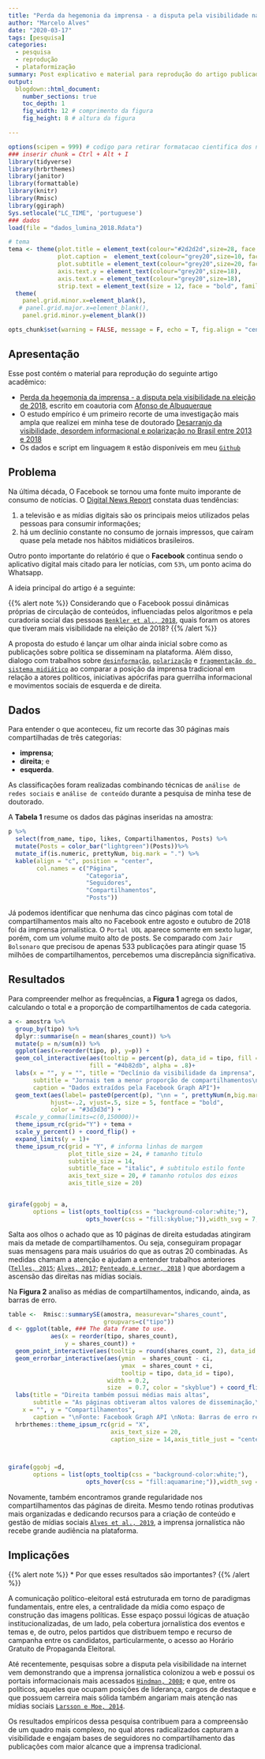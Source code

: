 ```yaml
---
title: "Perda da hegemonia da imprensa - a disputa pela visibilidade na eleição de 2018"
author: "Marcelo Alves"
date: "2020-03-17"
tags: [pesquisa]
categories:
  - pesquisa
  - reprodução
  - plataformização
summary: Post explicativo e material para reprodução do artigo publicado pela Revista Lumina
output: 
  blogdown::html_document:
    number_sections: true
    toc_depth: 1
    fig_width: 12 # comprimento da figura
    fig_height: 8 # altura da figura

---
```


```r
options(scipen = 999) # codigo para retirar formatacao cientifica dos numeros
### inserir chunk = Ctrl + Alt + I 
library(tidyverse)
library(hrbrthemes)
library(janitor)
library(formattable)
library(knitr)
library(Rmisc)
library(ggiraph)
Sys.setlocale("LC_TIME", 'portuguese')
### dados
load(file = "dados_lumina_2018.Rdata")

# tema
tema <- theme(plot.title = element_text(colour="#2d2d2d",size=28, face = "bold", family = "Roboto Condensed"),
              plot.caption =  element_text(colour="grey20",size=10, face = "plain", family = "Roboto Condensed"),
              plot.subtitle = element_text(colour="grey20",size=20, face = "plain", family = "Roboto Condensed"),
              axis.text.y = element_text(colour="grey20",size=18),
              axis.text.x = element_text(colour="grey20",size=18),
              strip.text = element_text(size = 12, face = "bold", family = "Arial Narrow"))+
  theme(
    panel.grid.minor.x=element_blank(), 
   # panel.grid.major.x=element_blank(),
    panel.grid.minor.y=element_blank())

opts_chunk$set(warning = FALSE, message = F, echo = T, fig.align = "center") # impedir que o documento exiba avisos de warning

```



## Apresentação

Esse post contém o material para reprodução do seguinte artigo acadêmico:

* [Perda da hegemonia da imprensa - a disputa pela visibilidade na eleição de 2018](https://periodicos.ufjf.br/index.php/lumina/article/view/28668/), escrito em coautoria com [Afonso de Albuquerque](https://scholar.google.com.br/citations?user=S-P0ltwAAAAJ&hl=pt-BR)
* O estudo empírico é um primeiro recorte de uma investigação mais ampla que realizei em minha tese de doutorado [Desarranjo da visibilidade, desordem informacional e polarização no Brasil entre 2013 e 2018](https://www.researchgate.net/profile/Marcelo_Dos_Santos_Junior) 
* Os dados e script em linguagem `R` estão disponíveis em meu [`Github`](https://github.com/marceloalvesuff/Lumina-2019)

## Problema

Na última década, O Facebook se tornou uma fonte muito imporante de consumo de notícias. O [Digital News Report](http://www.digitalnewsreport.org/survey/) constata duas tendências: 

1. a televisão e as mídias digitais são os principais meios utilizados pelas pessoas para consumir informações; 
2. há um declínio constante no consumo de jornais impressos, que caíram quase pela metade nos hábitos midiáticos brasileiros.
  
Outro ponto importante do relatório é que o **Facebook** continua sendo o aplicativo digital mais citado para ler notícias, com `53%`, um ponto acima do Whatsapp. 

A ideia principal do artigo é a seguinte:

{{% alert note %}}
Considerando que o Facebook possui dinâmicas próprias de circulação de conteúdos, influenciadas pelos algoritmos e pela curadoria social das pessoas [`Benkler et al., 2018`](https://www.oxfordscholarship.com/view/10.1093/oso/9780190923624.001.0001/oso-9780190923624), quais foram os atores que tiveram mais visibilidade na eleição de 2018?
{{% /alert %}}

A proposta do estudo é lançar um olhar ainda inicial sobre como as publicações sobre política se disseminam na plataforma. Além disso, dialogo com trabalhos sobre [`desinformação`](http://www.scielo.br/scielo.php?pid=S1982-25532019000200031&script=sci_arttext), [`polarização`](http://ctpol.unb.br/compolitica2019/GT6/gt6_Goya_Fiacadori_Santos.pdf) e [`fragmentação do sistema midiático`](https://bdtd.ucb.br/index.php/esf/article/view/10387) ao comparar a posição da imprensa tradicional em relação a atores políticos, iniciativas apócrifas para guerrilha informacional e movimentos sociais de esquerda e de direita. 

## Dados

Para entender o que aconteceu, fiz um recorte das 30 páginas mais compartilhadas de três categorias: 

* **imprensa**; 
* **direita**; e 
* **esquerda**.

As classificações foram realizadas combinando técnicas de `análise de redes sociais` e `análise de conteúdo` durante a pesquisa de minha tese de doutorado. 

A **Tabela 1** resume os dados das páginas inseridas na amostra:

```r
p %>% 
  select(from_name, tipo, likes, Compartilhamentos, Posts) %>%
  mutate(Posts = color_bar("lightgreen")(Posts))%>%
  mutate_if(is.numeric, prettyNum, big.mark = ".") %>% 
  kable(align = "c", position = "center", 
        col.names = c("Página", 
                      "Categoria", 
                      "Seguidores", 
                      "Compartilhamentos", 
                      "Posts")) 
```

Já podemos identificar que nenhuma das cinco páginas com total de compartilhamentos mais alto no Facebook entre agosto e outubro de 2018 foi da imprensa jornalística. O `Portal UOL` aparece somente em sexto lugar, porém, com um volume muito alto de posts. Se comparado com `Jair Bolsonaro` que precisou de apenas 533 publicações para atingir quase 15 milhões de compartilhamentos, percebemos uma discrepância significativa.  

## Resultados

Para compreender melhor as frequências, a **Figura 1** agrega os dados, calculando o total e a proporção de compartilhamentos de cada categoria.


```r


a <- amostra %>%
  group_by(tipo) %>% 
  dplyr::summarise(n = mean(shares_count)) %>% 
  mutate(p = n/sum(n)) %>% 
  ggplot(aes(x=reorder(tipo, p), y=p)) +
  geom_col_interactive(aes(tooltip = percent(p), data_id = tipo, fill = "red"),
                       fill = "#4b82db", alpha = .8)+
  labs(x = "", y = "", title = "Declínio da visibilidade da imprensa", 
       subtitle = "Jornais tem a menor proporção de compartilhamentos\n Páginas de direita e de esquerda são as mais compartilhadas", 
       caption = "Dados extraídos pela Facebook Graph API")+
  geom_text(aes(label= paste0(percent(p), "\nn = ", prettyNum(n,big.mark =  "."))), 
            hjust=-.2, vjust=.5, size = 5, fontface = "bold", 
            color = "#3d3d3d") +
  #scale_y_comma(limits=c(0,150000))+ 
  theme_ipsum_rc(grid="Y") + tema +
  scale_y_percent() + coord_flip() +
  expand_limits(y = 1)+
  theme_ipsum_rc(grid = "Y", # informa linhas de margem 
                 plot_title_size = 24, # tamanho titulo
                 subtitle_size = 14, 
                 subtitle_face = "italic", # subtitulo estilo fonte
                 axis_text_size = 20, # tamanho rotulos dos eixos
                 axis_title_size = 20)


girafe(ggobj = a, 
       options = list(opts_tooltip(css = "background-color:white;"), 
                      opts_hover(css = "fill:skyblue;")),width_svg = 7, height_svg = 6)

```

Salta aos olhos o achado que as 10 páginas de direita estudadas atingiram mais da metade de compartilhamentos. Ou seja, conseguiram propagar suas mensagens para mais usuários do que as outras 20 combinadas. As medidas chamam a atenção e ajudam a entender trabalhos anteriores ([`Telles, 2015`](http://bibliotecadigital.fgv.br/ojs/index.php/gvexecutivo/article/viewFile/56842/55378); [`Alves, 2017`](http://bibliotecadigital.tse.jus.br/xmlui/handle/bdtse/4823); [`Penteado e Lerner, 2018`](http://bibliotecadigital.tse.jus.br/xmlui/handle/bdtse/4823) ) que abordagem a ascensão das direitas nas mídias sociais.

Na **Figura 2** analiso as médias de compartilhamentos, indicando, ainda, as barras de erro.


```r


table <-  Rmisc::summarySE(amostra, measurevar="shares_count",
                           groupvars=c("tipo"))
d <- ggplot(table, ### The data frame to use. 
            aes(x = reorder(tipo, shares_count),
                y = shares_count)) +
  geom_point_interactive(aes(tooltip = round(shares_count, 2), data_id = tipo), size  = 6, color = "skyblue") +
  geom_errorbar_interactive(aes(ymin  = shares_count - ci,
                                ymax  = shares_count + ci, 
                                tooltip = tipo, data_id = tipo),
                            width = 0.2, 
                            size  = 0.7, color = "skyblue") + coord_flip() + theme_minimal() + 
  labs(title = "Direita também possui médias mais altas", 
       subtitle = "As páginas obtiveram altos valores de disseminação,\ntambém acima das demais categorias",
    x = "", y = "Compartilhamentos",
       caption = "\nFonte: Facebook Graph API \nNota: Barras de erro representam o intervalo de confiança, \nmedido como duas vezes o erro padrão" ) + 
  hrbrthemes::theme_ipsum_rc(grid = "X", 
                             axis_text_size = 20, 
                             caption_size = 14,axis_title_just = "center", axis_title_size =   20)



girafe(ggobj =d, 
       options = list(opts_tooltip(css = "background-color:white;"), 
                      opts_hover(css = "fill:aquamarine;")),width_svg = 7, height_svg = 6)


```

Novamente, também encontramos grande regularidade nos compartilhamentos das páginas de direita. Mesmo tendo rotinas produtivas mais organizadas e dedicando recursos para a criação de conteúdo e gestão de mídias sociais [`Alves et al., 2019`](https://journals.sagepub.com/doi/abs/10.1177/1461444818797610), a imprensa jornalística não recebe grande audiência na plataforma.

## Implicações


{{% alert note %}}
* Por que esses resultados são importantes?
{{% /alert %}}



A comunicação político-eleitoral está estruturada em torno de paradigmas fundamentais,  entre  eles,  a  centralidade  da  mídia  como  espaço  de  construção  das  imagens políticas. Esse espaço possui lógicas de atuação institucionalizadas, de um lado, pela cobertura jornalística dos eventos e temas e, de outro, pelos partidos que distribuem  tempo  e  recurso  de  campanha  entre  os  candidatos,  particularmente,  o  acesso  ao  Horário  Gratuito  de  Propaganda  Eleitoral.  

Até  recentemente,  pesquisas  sobre  a  disputa  pela  visibilidade  na  internet  vem  demonstrando  que  a  imprensa  jornalística  colonizou  a  web  e  possui  os  portais  informacionais  mais  acessados  [`Hindman, 2008`](https://press.princeton.edu/books/paperback/9780691138688/the-myth-of-digital-democracy);  e  que,  entre  os  políticos,  aqueles  que  ocupam  posições  de liderança, cargos de destaque e que possuem carreira mais sólida também angariam mais  atenção  nas  mídias  sociais   [`Larsson e Moe, 2014`](https://journals.sagepub.com/doi/10.1177/2158244014559015).  

Os  resultados  empíricos  dessa  pesquisa  contribuem  para  a  compreensão  de  um  quadro  mais  complexo,  no  qual atores radicalizados capturam a visibilidade e engajam bases de seguidores no compartilhamento das publicações com maior alcance que a imprensa tradicional.